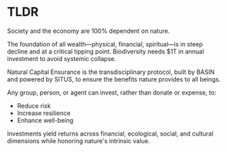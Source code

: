 # TLDR

Society and the economy are 100% dependent on nature.

The foundation of all wealth—physical, financial, spiritual—is in steep decline and at a critical tipping point. Biodiversity needs $1T in annual investment to avoid systemic collapse.

Natural Capital Ensurance is the transdisciplinary protocol, built by BASIN and powered by SITUS, to ensure the benefits nature provides to all beings.

Any group, person, or agent can invest, rather than donate or expense, to:
- Reduce risk
- Increase resilience
- Enhance well-being

Investments yield returns across financial, ecological, social, and cultural dimensions while honoring nature's intrinsic value. 